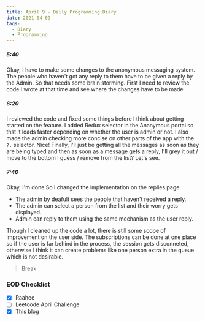 ```yaml
---
title: April 9 - Daily Programming Diary
date: 2021-04-09
tags:
  - Diary
  - Programming
---
```


##### 5:40
Okay, I have to make some changes to the anonymous messaging system. The people who haven't got any reply to them have to be given a reply by the Admin. So that needs some brain storming.
First I need to review the code I wrote at that time and see where the changes have to be made. 

##### 6:20
I reviewed the code and fixed some things before I think about getting started on the feature. I added Redux selector in the Ananymous portal so thst it loads faster depending on whether the user is admin or not. I also made the admin checking more concise on other parts of the app with the `?.` selector. Nice!
Finally, I'll just be getting all the messages as soon as they are being typed and then as soon as a message gets a reply, I'll grey it out / move to the bottom I guess / remove from the list? Let's see.

##### 7:40
Okay, I'm done
So I changed the implementation on the replies page. 

- The admin by deafult sees the people that haven't received a reply.
- The admin can select a person from the list and their worry gets displayed.
- Admin can reply to them using the same mechanism as the user reply.

Though I cleaned up the code a lot, there is still some scope of improvement on the user side. The subscriptions can be done at one place so if the user is far behind in the process, the session gets disconneted, otherwise I think it can create problems like one person extra in the queue which is not desirable.

> Break

### EOD Checklist
- [x] Raahee
- [ ] Leetcode April Challenge
- [x] This blog